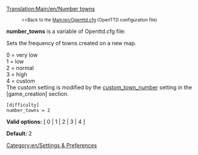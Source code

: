 [[Translation:Main/en/Number towns]]
:<small><<Back to the [[Main/en/Openttd.cfg]] (OpenTTD configuration file)</small>


'''number_towns''' is a variable of Openttd.cfg file:

Sets the frequency of towns created on a new map.

0 = very low<br>
1 = low<br>
2 = normal<br>
3 = high<br>
4 = custom<br>

The custom setting is modified by the [[Main/en/Custom town number|custom_town_number]] setting in the <nowiki>[game_creation]</nowiki> section.

<pre>
[difficulty]
number_towns = 2
</pre>

'''Valid options:''' [ 0 | 1 | 2 | 3 | 4 ]

'''Default:''' 2


[[Category:en/Settings & Preferences]]